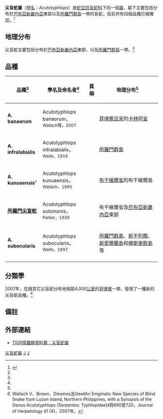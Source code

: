 {{Automatic Taxobox
| taxon = Acutotyphlops
| image = 
| image_caption = 
| authority = Wallach，1995
| synonyms = * ''Acutotyphlops'' - Wallach，1995<ref name="McD99">McDiarmid RW、Campbell JA、Touré T：《Snake Species of the World: A Taxonomic and Geographic Reference, vol. 1》頁511，Herpetologists' League，1999年。ISBN 1-893777-00-6</ref>
}}

'''尖盲蛇屬'''（[[學名|學名]]：''Acutotyphlops''）是[[蛇亞目|蛇亞目]][[盲蛇科|盲蛇科]]下的一個[[屬|屬]]，屬下主要包括分布於[[巴布亞新畿內亞|巴布亞新畿內亞]]東部以及[[所羅門群島|所羅門群島]]一帶的盲蛇，目前共有四個品種已被確認。<ref name="ITIS">{{ITIS|ID=634395|taxon=''Acutotyphlops''|year=2007|date=29 August}}</ref>

==地理分布==
尖盲蛇主要包括分布於[[巴布亞新畿內亞|巴布亞新畿內亞]]東部，以及[[所羅門群島|所羅門群島]]一帶。<ref name="McD99"/>

==品種==
{|cellspacing=0 cellpadding=2 border=1 style="border-collapse: collapse;"
!bgcolor="#f0f0f0"|品種<ref name="ITIS"/>
!bgcolor="#f0f0f0"|學名及命名者<ref name="ITIS"/>
!bgcolor="#f0f0f0"|異稱
!bgcolor="#f0f0f0"|地理分布<ref name="McD99"/>
|-
|'''A. banaorum'''
|Acutotyphlops banaorum，<small>Wallach等，2007</small>
|
|style="width:40%"|[[菲律賓|菲律賓]][[呂宋|呂宋]]的[[卡林阿省|卡林阿省]]
|-
|'''A. infralabialis'''
|Acutotyphlops infralabialis，<small>Waite，1918</small>
|
|style="width:40%"|[[所羅門群島|所羅門群島]]
|-
|'''A. kunuaensis'''<font size="-1"><sup>T</sup></font>
|Acutotyphlops kunuaensis，<small>Wallach，1995</small>
|
|[[布干維爾省|布干維爾省]]的布干維爾島
|-
|'''[[所羅門尖盲蛇|所羅門尖盲蛇]]'''
|Acutotyphlops solomonis，<small>Parker，1939</small>
|
|布干維爾省及[[巴布亞新畿內亞|巴布亞新畿內亞]]東部
|-
|'''A. subocularis'''
|Acutotyphlops subocularis，<small>Waite，1897</small>
|
|[[所羅門群島|所羅門群島]]、[[新不列顛|新不列顛]]、[[新愛爾蘭島|新愛爾蘭島]]和[[俾斯麥群島|俾斯麥群島]]等
|-
|}

==分類學==
2007年，在跟其它尖盲蛇分布地相距4,000[[公里|公里]]的[[菲律賓|菲律賓]]一帶，發現了一種新的尖盲蛇品種。<ref>Wallach V、Brown、Diesmos及Gee《An Enigmatic New Species of Blind Snake from Luzon Island, Northern Philippines, with a Synopsis of the Genus Acutotyphlops (Serpentes: Typhlopidae)》頁690至720，Journal of Herpetology 41 (4)，2007年。</ref>

==備註==
{{reflist}}

==外部連結==
*{{en}}[http://reptile-database.reptarium.cz/search.php?&genus=Acutotyphlops&submit=Search TIGR爬蟲類資料庫：尖盲蛇屬]
{{Taxonbar|from=Q2704254}}

[[Category:尖盲蛇屬|]]
[[Category:盲蛇科|J]]
[[Category:_1995年描述的分类群|J]]